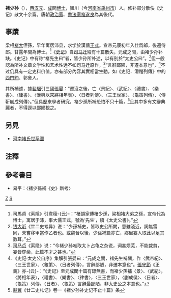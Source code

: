 {{Infobox_Person
| name =褚少孙
|image=
| caption=
|box_width=170px
|occupation= 文學家
| period = [[漢元帝|元]]、[[漢成帝|成]]年間
|birth_name=
| other_names = 
| Sex =男
|birth_date= [[漢宣帝|漢宣帝]]以前
|birth_place=西汉
|death_date= [[漢成帝|漢成帝]]
|death_place=西汉
| nationality =西汉
| residence =潁川
| party =
| religion =
| spouse = 
| relatives =
|education=私塾
| past =博士
| work =补《[[史记|史记]]》
|awards= 
}}
'''褚少孙'''（{{bd|？||？|catIdx=C褚}}），[[西汉|西汉]][[漢元帝|元]]、[[漢成帝|成]]間[[博士_(官職)|博士]]，潁川（今[[河南省|河南省]][[禹州市|禹州市]]）人。修补部分散佚《史记》散文十余篇。唐朝[[政治家|政治家]]、[[書法家|書法家]][[褚遂良|褚遂良]]為其後代。

==事蹟==
梁相[[褚大|褚大]]侄孫，早年寓居沛县，求学於漢儒[[王式|王式]]。宣帝元康初年入仕爲郎，後遷侍郎。甘露年間為博士。<ref>司馬貞《索隱》引韋稜-{云}-：“楮顗家傳楮少孫，梁相褚大弟之孫，宣帝代為博士，寓居于沛，事大儒王式，號為‘先生’，續《太史公書》。”</ref>《[[史记|史记]]》自[[司马迁|司马迁]]殁有十篇散失，元成之間，由褚少孙补缺。《史记》中有称“褚先生曰”者，皆少孙所补述，以有别於“太史公曰”。<ref>[[钱大昕|钱大昕]]《廿二史考异》说：“少孫補史，皆取史公所闕，意雖淺近，詞無雷同，未嘗移甲當作乙者也。或魏晉以後，少孫補篇亦亡，鄉里妄人取此以足其數耳。”</ref>但一般認為所补文章文学性和艺术性远不如司马迁原作，<ref>[[司马贞|司马贞]]《索隐》说：“今褚少孙唯取太卜占龟之杂说，词甚烦芜，不能裁剪，妄皆穿凿，此篇不才之甚也。”</ref>“言辭鄙陋，非遷本意也”，<ref>《史記·太史公自序》集解引張晏曰：“元成之間，褚先生補闕，作〈武帝紀〉、〈三王世家〉、〈龜策〉、〈日者列傳〉，言辭鄙陋，非遷本意也”。[[張守節|張守節]]《正義》亦-{云}-：“《史記》至元成閒十篇有錄無書，而褚少孫補〈景〉、〈武紀〉，〈將相年表〉，〈禮書〉、〈樂書〉、〈律書〉，〈三王世家〉，〈蒯成侯〉、〈日者〉、〈龜策〉列傳。〈日者〉、〈龜策〉言辭最鄙陋，非太史公之本意也。”</ref>不过仍具有一定史料价值，亦有部分內容其實相當生動，如《史記．滑稽列傳》中的[[西門豹|西門豹]]、郭舍人。

其所補述，據[[裴駰|裴駰]]引三國[[張晏|張晏]]：“遷沒之後，亡〈景紀〉、〈武紀〉、〈禮書〉、〈樂書〉、〈律書〉、〈漢興以來將相年表〉、〈日者列傳〉、〈三王世家〉、〈龜策列傳〉、〈傅靳蒯成列傳〉。”但具歷來學者研究，褚少孫所補恐怕不只十篇，<ref>[[赵翼|赵翼]]《廿二史札记》卷一《褚少孙补史记不止十篇》条</ref>且其中多有文辭典麗者，不得逕以鄙陋視之。

==另見==
*[[河南褚氏世系圖|河南褚氏世系圖]]

==注釋==
{{reflist}}

==參考書目==
* 易平：〈褚少孫補《史》新考〉

[[Category:汉朝历史学家|Z]]
[[Category:河南褚氏|S]]
